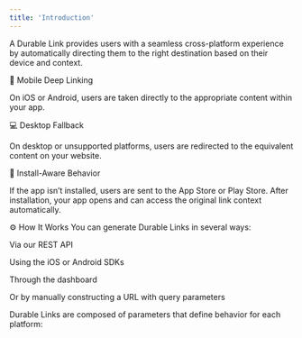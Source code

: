 ```yaml
---
title: 'Introduction'
---
```


A Durable Link provides users with a seamless cross-platform experience by automatically directing them to the right destination based on their device and context.

📱 Mobile Deep Linking

On iOS or Android, users are taken directly to the appropriate content within your app.

💻 Desktop Fallback

On desktop or unsupported platforms, users are redirected to the equivalent content on your website.

🚀 Install-Aware Behavior

If the app isn’t installed, users are sent to the App Store or Play Store. After installation, your app opens and can access the original link context automatically.


⚙️ How It Works
You can generate Durable Links in several ways:

Via our REST API

Using the iOS or Android SDKs

Through the dashboard

Or by manually constructing a URL with query parameters

Durable Links are composed of parameters that define behavior for each platform: